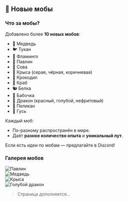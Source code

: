 ## 🐾 Новые мобы

### Что за мобы?
Добавлено более **10 новых мобов**:
- 🐻 Медведь
- 🐦 Тукан
- 🦩 Фламинго
- 🦚 Павлин
- 🦉 Сова
- 🐀 Крыса (серая, чёрная, коричневая)
- 🐊 Крокодил
- 🦀 Краб
- 🐿️ Белка
- 🦋 Бабочка
- 🐉 Дракон (красный, голубой, нефритовый)
- 🐤 Пеликан
- 🦢 Гусь

Каждый моб:
- По-разному распространён в мире.
- Даёт **разное количество опыта** и **уникальный лут**.

Если есть идеи по мобам — предлагайте в Discord!

### Галерея мобов
![Павлин](/images/game-content/animals/peacock.png "Павлин")  
![Медведь](/images/game-content/animals/bear.png "Медведь")  
![Крыса](/images/game-content/animals/rat.png "Крыса")  
![Голубой дракон](/images/game-content/animals/dragon.png "Голубой дракон")

> Страница дополняется...
